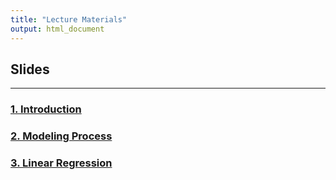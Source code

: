```yaml
---
title: "Lecture Materials"
output: html_document
---
```



## Slides

---


### [1. Introduction](content/IntroductionToMachineLearning.html){target="_blank"}
### [2. Modeling Process](content/ModelingProcess.html){target="_blank"}
### [3. Linear Regression](content/LinearRegression.html){target="_blank"}

